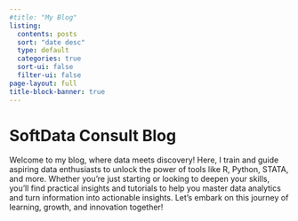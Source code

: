 ```yaml
---
#title: "My Blog"
listing:
  contents: posts
  sort: "date desc"
  type: default
  categories: true
  sort-ui: false
  filter-ui: false
page-layout: full
title-block-banner: true
---
```


# SoftData Consult Blog

Welcome to my blog, where data meets discovery! Here, I train and guide aspiring data enthusiasts to unlock the power of tools like R, Python, STATA, and more. Whether you're just starting or looking to deepen your skills, you'll find practical insights and tutorials to help you master data analytics and turn information into actionable insights. Let's embark on this journey of learning, growth, and innovation together!


